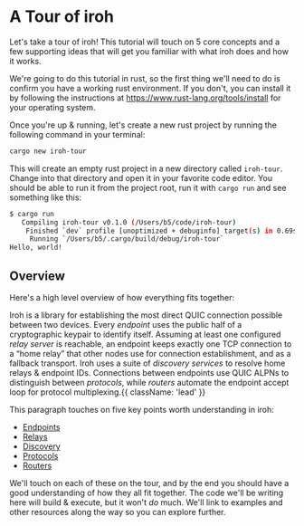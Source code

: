 
# A Tour of iroh

Let's take a tour of iroh! This tutorial will touch on 5 core concepts and a few supporting ideas that will get you familiar with what iroh does and how it works.

We're going to do this tutorial in rust, so the first thing we'll need to do is confirm you have a working rust environment. If you don't, you can install it by following the instructions at https://www.rust-lang.org/tools/install for your operating system.

Once you're up & running, let's create a new rust project by running the following command in your terminal:

```bash
cargo new iroh-tour
```

This will create an empty rust project in a new directory called `iroh-tour`. Change into that directory and open it in your favorite code editor. You should be able to run it from the project root, run it with `cargo run` and see something like this:

```bash
$ cargo run
   Compiling iroh-tour v0.1.0 (/Users/b5/code/iroh-tour)
    Finished `dev` profile [unoptimized + debuginfo] target(s) in 0.69s
     Running `/Users/b5/.cargo/build/debug/iroh-tour`
Hello, world!
```

## Overview

Here's a high level overview of how everything fits together:

Iroh is a library for establishing the most direct QUIC connection possible between two devices. Every _endpoint_ uses the public half of a cryptographic keypair to identify itself. Assuming at least one configured _relay server_ is reachable, an endpoint keeps exactly one TCP connection to a “home relay” that other nodes use for connection establishment, and as a fallback transport. Iroh uses a suite of _discovery services_ to resolve home relays & endpoint IDs. Connections between endpoints use QUIC ALPNs to distinguish between _protocols_, while _routers_ automate the endpoint accept loop for protocol multiplexing.{{ className: 'lead' }}

This paragraph touches on five key points worth understanding in iroh:

* [Endpoints](/docs/tour/1-endpoints)
* [Relays](/docs/tour/2-relays)
* [Discovery](/docs/tour/3-discovery)
* [Protocols](/docs/tour/4-protocols)
* [Routers](/docs/tour/5-routers)

We'll touch on each of these on the tour, and by the end you should have a good understanding of how they all fit together. The code we'll be writing here will build & execute, but it won't _do_ much. We'll link to examples and other resources along the way so you can explore further.

<div className='flex'>
  <div className="ml-auto flex flex-col items-end gap-3">
    <PageLink label="Next" page={{ href: "/docs/tour/1-endpoints", title: "Endpoints" }} />
  </div>
</div>
